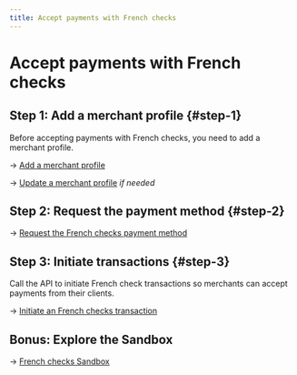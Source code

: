 ```yaml
---
title: Accept payments with French checks
---
```


# Accept payments with French checks

## Step 1: Add a merchant profile {#step-1}

Before accepting payments with French checks, you need to add a merchant profile.

→ [Add a merchant profile](../profiles/guide-add.mdx)

→ [Update a merchant profile](../profiles/guide-update.mdx) *if needed*

## Step 2: Request the payment method {#step-2}

→ [Request the French checks payment method](./guide-request.mdx)

## Step 3: Initiate transactions {#step-3}

Call the API to initiate French check transactions so merchants can accept payments from their clients.

→ [Initiate an French checks transaction](./guide-initiate.mdx)

## Bonus: Explore the Sandbox

→ [French checks Sandbox](./sandbox.mdx)